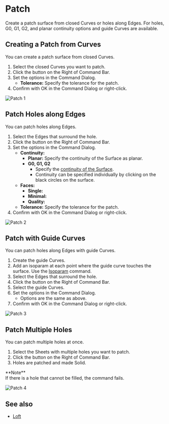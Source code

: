 
# Patch

<Reference shortcut="" command="Patch" button="Right of Command Bar" />

Create a patch surface from closed Curves or holes along Edges. For holes, G0, G1, G2, and planar continuity options and guide Curves are available.

## Creating a Patch from Curves

You can create a patch surface from closed Curves.

1. Select the closed Curves you want to patch.
2. Click the button <ButtonIcon type="button-patch" /> on the Right of Command Bar.
3. Set the options in the Command Dialog.
    - **Tolerance:** Specify the tolerance for the patch.
4. Confirm with OK in the Command Dialog or right-click.

![Patch 1](/img/patch-1.gif)

## Patch Holes along Edges

You can patch holes along Edges.

1. Select the Edges that surround the hole.
2. Click the button <ButtonIcon type="button-patch" /> on the Right of Command Bar.
3. Set the options in the Command Dialog.
    - **Continuity:**
        - **Planar:** Specify the continuity of the Surface as planar.
        - **G0, G1, G2**
            - Specify the [continuity of the Surface](../cad-essentials/continuity-curve-and-surface).
            - Continuity can be specified individually by clicking on the black circles on the surface.
    - **Faces:**
        - **Single:**
        - **Minimal:**
        - **Quality:**
    - **Tolerance:** Specify the tolerance for the patch.
4. Confirm with OK in the Command Dialog or right-click.

![Patch 2](/img/patch-2.gif)

## Patch with Guide Curves

You can patch holes along Edges with guide Curves.

1. Create the guide Curves.
2. Add an isoparam at each point where the guide curve touches the surface. Use the [Isoparam](./isoparam) command.
3. Select the Edges that surround the hole.
4. Click the button <ButtonIcon type="button-patch" /> on the Right of Command Bar.
5. Select the guide Curves.
6. Set the options in the Command Dialog.
    - Options are the same as above.
7. Confirm with OK in the Command Dialog or right-click.

![Patch 3](/img/patch-3.gif)

## Patch Multiple Holes

You can patch multiple holes at once.

1. Select the Sheets with multiple holes you want to patch.
2. Click the button <ButtonIcon type="button-patch" /> on the Right of Command Bar.
3. Holes are patched and made Solid.
<Callout emoji="❗">
**Note**<br />
If there is a hole that cannot be filled, the command fails.
</Callout>

![Patch 4](/img/patch-4.gif)

## See also
- [Loft](./loft)













